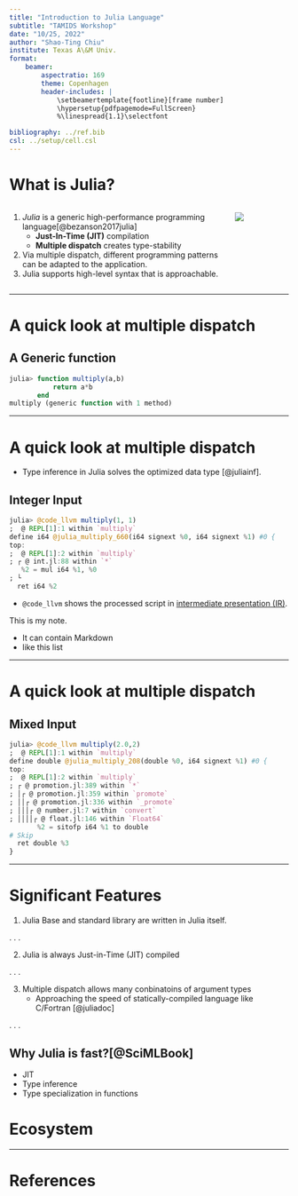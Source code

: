 ```yaml
---
title: "Introduction to Julia Language"
subtitle: "TAMIDS Workshop"
date: "10/25, 2022"
author: "Shao-Ting Chiu"
institute: Texas A\&M Univ.
format: 
    beamer:
        aspectratio: 169
        theme: Copenhagen
        header-includes: |
            \setbeamertemplate{footline}[frame number] 
            \hypersetup{pdfpagemode=FullScreen}
            %\linespread{1.1}\selectfont

bibliography: ../ref.bib
csl: ../setup/cell.csl
---
```


# What is Julia?

:::: {.columns}

::: {.column width="80%"}


1. *Julia* is a generic high-performance programming language[@bezanson2017julia]
    - **Just-In-Time (JIT)** compilation
    - **Multiple dispatch** creates type-stability
1. Via multiple dispatch, different programming patterns can be adapted to the application.
1. Julia supports high-level syntax that is approachable.


:::

::: {.column width="20%"}
![](../img/julia-logo-color.png){fig-align="right"} 
:::

:::


---

# A quick look at multiple dispatch

## A Generic function
```julia
julia> function multiply(a,b)
           return a*b
       end
multiply (generic function with 1 method)
```

---

# A quick look at multiple dispatch

- Type inference in Julia solves the optimized data type [@juliainf].


## Integer Input

```julia
julia> @code_llvm multiply(1, 1)
;  @ REPL[1]:1 within `multiply`
define i64 @julia_multiply_660(i64 signext %0, i64 signext %1) #0 {
top:
;  @ REPL[1]:2 within `multiply`
; ┌ @ int.jl:88 within `*`
   %2 = mul i64 %1, %0
; └
  ret i64 %2
```

- `@code_llvm` shows the processed script in [intermediate presentation (IR)](https://en.wikipedia.org/wiki/Intermediate_representation).

::: notes

This is my note.

- It can contain Markdown
- like this list

:::

---

# A quick look at multiple dispatch {.allowpagebreaks}

## Mixed Input
```julia
julia> @code_llvm multiply(2.0,2)
;  @ REPL[1]:1 within `multiply`
define double @julia_multiply_208(double %0, i64 signext %1) #0 {
top:
;  @ REPL[1]:2 within `multiply`
; ┌ @ promotion.jl:389 within `*`
; │┌ @ promotion.jl:359 within `promote`
; ││┌ @ promotion.jl:336 within `_promote`
; │││┌ @ number.jl:7 within `convert`
; ││││┌ @ float.jl:146 within `Float64`
       %2 = sitofp i64 %1 to double
# Skip
  ret double %3
}
```

---

# Significant Features

1. Julia Base and standard library are written in Julia itself.

. . .

2. Julia is always Just-in-Time (JIT) compiled

. . .

3. Multiple dispatch allows many conbinatoins of argument types
    - Approaching the speed of statically-compiled language like C/Fortran [@juliadoc]

. . .

## Why Julia is fast?[@SciMLBook]

- JIT
- Type inference
- Type specialization in functions


# Ecosystem


---

# References

